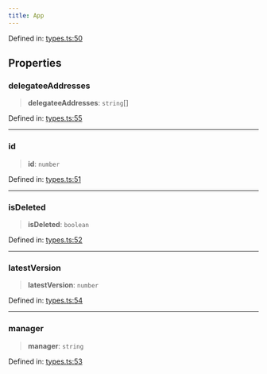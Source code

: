 ```yaml
---
title: App
---
```


Defined in: [types.ts:50](https://github.com/LIT-Protocol/Vincent/blob/5462864f5b471985671134e594d93faefcbfeb7e/packages/libs/contracts-sdk/src/types.ts#L50)

## Properties

### delegateeAddresses

> **delegateeAddresses**: `string`[]

Defined in: [types.ts:55](https://github.com/LIT-Protocol/Vincent/blob/5462864f5b471985671134e594d93faefcbfeb7e/packages/libs/contracts-sdk/src/types.ts#L55)

***

### id

> **id**: `number`

Defined in: [types.ts:51](https://github.com/LIT-Protocol/Vincent/blob/5462864f5b471985671134e594d93faefcbfeb7e/packages/libs/contracts-sdk/src/types.ts#L51)

***

### isDeleted

> **isDeleted**: `boolean`

Defined in: [types.ts:52](https://github.com/LIT-Protocol/Vincent/blob/5462864f5b471985671134e594d93faefcbfeb7e/packages/libs/contracts-sdk/src/types.ts#L52)

***

### latestVersion

> **latestVersion**: `number`

Defined in: [types.ts:54](https://github.com/LIT-Protocol/Vincent/blob/5462864f5b471985671134e594d93faefcbfeb7e/packages/libs/contracts-sdk/src/types.ts#L54)

***

### manager

> **manager**: `string`

Defined in: [types.ts:53](https://github.com/LIT-Protocol/Vincent/blob/5462864f5b471985671134e594d93faefcbfeb7e/packages/libs/contracts-sdk/src/types.ts#L53)
